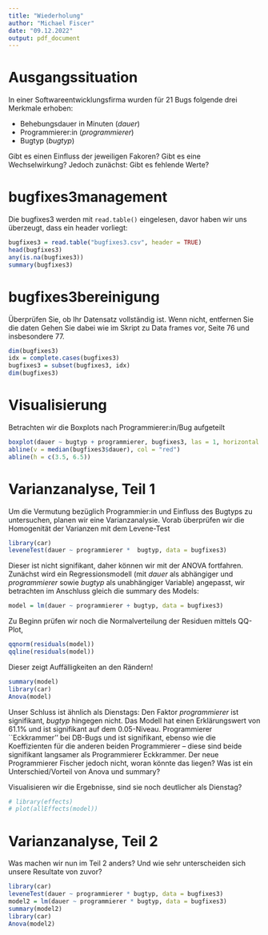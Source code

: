 ```yaml
---
title: "Wiederholung"
author: "Michael Fiscer"
date: "09.12.2022"
output: pdf_document
---
```


# Ausgangssituation

In einer Softwareentwicklungsfirma wurden für 21 Bugs folgende drei Merkmale erhoben:

- Behebungsdauer in Minuten (_dauer_)
- Programmierer:in (_programmierer_)
- Bugtyp (_bugtyp_)

Gibt es einen Einfluss der jeweiligen Fakoren? Gibt es eine Wechselwirkung? Jedoch zunächst: Gibt es fehlende Werte?

# bugfixes3management

Die bugfixes3 werden mit `read.table()` eingelesen, davor haben wir uns überzeugt, dass ein header vorliegt:

```r
bugfixes3 = read.table("bugfixes3.csv", header = TRUE)
head(bugfixes3)
any(is.na(bugfixes3))
summary(bugfixes3)
```


# bugfixes3bereinigung
Überprüfen Sie, ob Ihr Datensatz vollständig ist. Wenn nicht, entfernen Sie die daten Gehen Sie dabei wie im Skript zu Data frames vor, Seite 76 und insbesondere 77.
```r
dim(bugfixes3)
idx = complete.cases(bugfixes3)
bugfixes3 = subset(bugfixes3, idx)
dim(bugfixes3)
```

# Visualisierung
Betrachten wir die Boxplots nach Programmierer:in/Bug aufgeteilt
```r
boxplot(dauer ~ bugtyp + programmierer, bugfixes3, las = 1, horizontal = TRUE)
abline(v = median(bugfixes3$dauer), col = "red")
abline(h = c(3.5, 6.5))
```

# Varianzanalyse, Teil 1
Um die Vermutung bezüglich Programmier:in und Einfluss des Bugtyps zu untersuchen, planen wir eine Varianzanalysie. Vorab überprüfen wir die Homogenität der Varianzen mit dem Levene-Test
```r
library(car)
leveneTest(dauer ~ programmierer *  bugtyp, data = bugfixes3)
```

Dieser ist nicht signifikant, daher können wir mit der ANOVA fortfahren. Zunächst wird ein Regressionsmodell (mit _dauer_ als abhängiger und _programmierer_ sowie _bugtyp_ als unabhängiger Variable) angepasst, wir betrachten im Anschluss gleich die summary des Models:


```r
model = lm(dauer ~ programmierer + bugtyp, data = bugfixes3)
```

Zu Beginn prüfen wir noch die Normalverteilung der Residuen mittels QQ-Plot,
```r
qqnorm(residuals(model))
qqline(residuals(model))
```
Dieser zeigt Auffälligkeiten an den Rändern!

```r
summary(model)
library(car)
Anova(model)
```
Unser Schluss ist ähnlich als Dienstags: Den Faktor _programmierer_ ist signifikant, _bugtyp_ hingegen nicht. Das Modell hat einen Erklärungswert von 61.1% und ist signifikant auf dem 0.05-Niveau. Programmierer ``Eckkrammer'' bei DB-Bugs und ist signifikant, ebenso wie die Koeffizienten für die anderen beiden Programmierer -- diese sind beide signifikant langsamer als Programmierer Eckkrammer. Der neue Programmierer Fischer jedoch nicht, woran könnte das liegen?
Was ist ein Unterschied/Vorteil von Anova und summary?

Visualisieren wir die Ergebnisse, sind sie noch deutlicher als Dienstag?
```r
# library(effects)
# plot(allEffects(model))
```


\newpage
# Varianzanalyse, Teil 2
Was machen wir nun im Teil 2 anders? Und wie sehr unterscheiden sich unsere Resultate von zuvor?
```r
library(car)
leveneTest(dauer ~ programmierer * bugtyp, data = bugfixes3)
model2 = lm(dauer ~ programmierer * bugtyp, data = bugfixes3)
summary(model2)
library(car)
Anova(model2)
```
